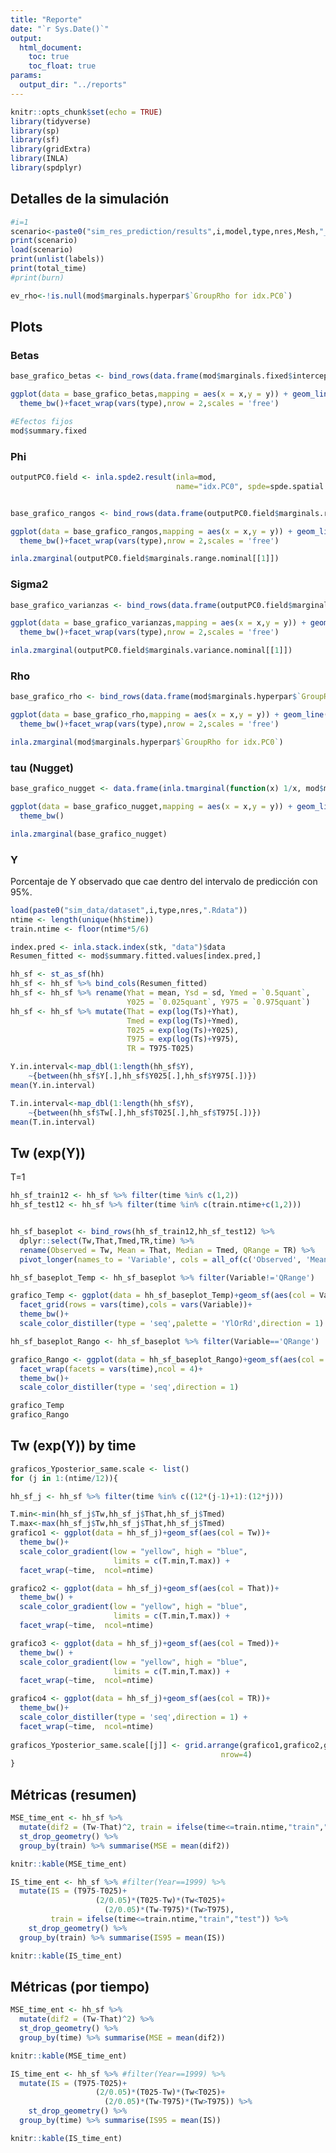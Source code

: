 ```yaml
---
title: "Reporte"
date: "`r Sys.Date()`"
output:
  html_document:
    toc: true
    toc_float: true
params: 
  output_dir: "../reports"
---
```



```r
knitr::opts_chunk$set(echo = TRUE)
library(tidyverse)
library(sp)
library(sf)
library(gridExtra)
library(INLA)
library(spdplyr)
```

## Detalles de la simulación

```r
#i=1
scenario<-paste0("sim_res_prediction/results",i,model,type,nres,Mesh,"_prediction.Rdata")
print(scenario)
load(scenario)
print(unlist(labels))
print(total_time)
#print(burn)

ev_rho<-!is.null(mod$marginals.hyperpar$`GroupRho for idx.PC0`)
```

## Plots

### Betas

```r
base_grafico_betas <- bind_rows(data.frame(mod$marginals.fixed$intercept,type='beta0'))

ggplot(data = base_grafico_betas,mapping = aes(x = x,y = y)) + geom_line()+
  theme_bw()+facet_wrap(vars(type),nrow = 2,scales = 'free')

#Efectos fijos
mod$summary.fixed
```

### Phi

```r
outputPC0.field <- inla.spde2.result(inla=mod,
                                     name="idx.PC0", spde=spde.spatial.vcm, do.transf=TRUE)


base_grafico_rangos <- bind_rows(data.frame(outputPC0.field$marginals.range.nominal$range.nominal.1,type='PC0'))

ggplot(data = base_grafico_rangos,mapping = aes(x = x,y = y)) + geom_line()+
  theme_bw()+facet_wrap(vars(type),nrow = 2,scales = 'free')

inla.zmarginal(outputPC0.field$marginals.range.nominal[[1]])
```

### Sigma2

```r
base_grafico_varianzas <- bind_rows(data.frame(outputPC0.field$marginals.variance.nominal$variance.nominal.1,type='PC0'))

ggplot(data = base_grafico_varianzas,mapping = aes(x = x,y = y)) + geom_line()+
  theme_bw()+facet_wrap(vars(type),nrow = 2,scales = 'free')

inla.zmarginal(outputPC0.field$marginals.variance.nominal[[1]])
```



### Rho


```r
base_grafico_rho <- bind_rows(data.frame(mod$marginals.hyperpar$`GroupRho for idx.PC0`,type='PC0'))

ggplot(data = base_grafico_rho,mapping = aes(x = x,y = y)) + geom_line()+
  theme_bw()+facet_wrap(vars(type),nrow = 2,scales = 'free')

inla.zmarginal(mod$marginals.hyperpar$`GroupRho for idx.PC0`)
```


### tau (Nugget)

```r

base_grafico_nugget <- data.frame(inla.tmarginal(function(x) 1/x, mod$marginals.hyper$`Precision for the Gaussian observations`))

ggplot(data = base_grafico_nugget,mapping = aes(x = x,y = y)) + geom_line()+
  theme_bw()

inla.zmarginal(base_grafico_nugget)
```

### Y

Porcentaje de Y observado que cae dentro del intervalo de predicción con 95%.

```r

load(paste0("sim_data/dataset",i,type,nres,".Rdata"))
ntime <- length(unique(hh$time))
train.ntime <- floor(ntime*5/6)

index.pred <- inla.stack.index(stk, "data")$data
Resumen_fitted <- mod$summary.fitted.values[index.pred,]

hh_sf <- st_as_sf(hh)
hh_sf <- hh_sf %>% bind_cols(Resumen_fitted)
hh_sf <- hh_sf %>% rename(Yhat = mean, Ysd = sd, Ymed = `0.5quant`, 
                          Y025 = `0.025quant`, Y975 = `0.975quant`)
hh_sf <- hh_sf %>% mutate(That = exp(log(Ts)+Yhat), 
                          Tmed = exp(log(Ts)+Ymed),
                          T025 = exp(log(Ts)+Y025),
                          T975 = exp(log(Ts)+Y975),
                          TR = T975-T025)

Y.in.interval<-map_dbl(1:length(hh_sf$Y),
    ~{between(hh_sf$Y[.],hh_sf$Y025[.],hh_sf$Y975[.])})
mean(Y.in.interval)

T.in.interval<-map_dbl(1:length(hh_sf$Y),
    ~{between(hh_sf$Tw[.],hh_sf$T025[.],hh_sf$T975[.])})
mean(T.in.interval)


```

## Tw (exp(Y))


T=1

```r

hh_sf_train12 <- hh_sf %>% filter(time %in% c(1,2))
hh_sf_test12 <- hh_sf %>% filter(time %in% c(train.ntime+c(1,2)))


hh_sf_baseplot <- bind_rows(hh_sf_train12,hh_sf_test12) %>%
  dplyr::select(Tw,That,Tmed,TR,time) %>%
  rename(Observed = Tw, Mean = That, Median = Tmed, QRange = TR) %>%
  pivot_longer(names_to = 'Variable', cols = all_of(c('Observed', 'Mean', 'Median', 'QRange')), values_to = 'Value')

hh_sf_baseplot_Temp <- hh_sf_baseplot %>% filter(Variable!='QRange') 

grafico_Temp <- ggplot(data = hh_sf_baseplot_Temp)+geom_sf(aes(col = Value))+
  facet_grid(rows = vars(time),cols = vars(Variable))+
  theme_bw()+
  scale_color_distiller(type = 'seq',palette = 'YlOrRd',direction = 1)

hh_sf_baseplot_Rango <- hh_sf_baseplot %>% filter(Variable=='QRange') 

grafico_Rango <- ggplot(data = hh_sf_baseplot_Rango)+geom_sf(aes(col = Value))+
  facet_wrap(facets = vars(time),ncol = 4)+
  theme_bw()+
  scale_color_distiller(type = 'seq',direction = 1)

grafico_Temp
grafico_Rango
```

## Tw (exp(Y)) by time


```r
graficos_Yposterior_same.scale <- list()
for (j in 1:(ntime/12)){

hh_sf_j <- hh_sf %>% filter(time %in% c((12*(j-1)+1):(12*j)))

T.min<-min(hh_sf_j$Tw,hh_sf_j$That,hh_sf_j$Tmed)
T.max<-max(hh_sf_j$Tw,hh_sf_j$That,hh_sf_j$Tmed)
grafico1 <- ggplot(data = hh_sf_j)+geom_sf(aes(col = Tw))+
  theme_bw()+
  scale_color_gradient(low = "yellow", high = "blue",
                       limits = c(T.min,T.max)) +
  facet_wrap(~time,  ncol=ntime)

grafico2 <- ggplot(data = hh_sf_j)+geom_sf(aes(col = That))+
  theme_bw() +
  scale_color_gradient(low = "yellow", high = "blue",
                       limits = c(T.min,T.max)) +
  facet_wrap(~time,  ncol=ntime)

grafico3 <- ggplot(data = hh_sf_j)+geom_sf(aes(col = Tmed))+
  theme_bw() +  
  scale_color_gradient(low = "yellow", high = "blue",
                       limits = c(T.min,T.max)) +
  facet_wrap(~time,  ncol=ntime)

grafico4 <- ggplot(data = hh_sf_j)+geom_sf(aes(col = TR))+
  theme_bw()+
  scale_color_distiller(type = 'seq',direction = 1) +
  facet_wrap(~time,  ncol=ntime)
                                            
graficos_Yposterior_same.scale[[j]] <- grid.arrange(grafico1,grafico2,grafico3,grafico4,
                                               nrow=4)
}

```



## Métricas (resumen)
```r

MSE_time_ent <- hh_sf %>% 
  mutate(dif2 = (Tw-That)^2, train = ifelse(time<=train.ntime,"train","test")) %>%
  st_drop_geometry() %>%
  group_by(train) %>% summarise(MSE = mean(dif2))

knitr::kable(MSE_time_ent)

IS_time_ent <- hh_sf %>% #filter(Year==1999) %>% 
  mutate(IS = (T975-T025)+
                   (2/0.05)*(T025-Tw)*(Tw<T025)+ 
                     (2/0.05)*(Tw-T975)*(Tw>T975),
         train = ifelse(time<=train.ntime,"train","test")) %>%
    st_drop_geometry() %>%
  group_by(train) %>% summarise(IS95 = mean(IS))

knitr::kable(IS_time_ent)
```

## Métricas (por tiempo)

```r
MSE_time_ent <- hh_sf %>% 
  mutate(dif2 = (Tw-That)^2) %>%
  st_drop_geometry() %>%
  group_by(time) %>% summarise(MSE = mean(dif2))

knitr::kable(MSE_time_ent)

IS_time_ent <- hh_sf %>% #filter(Year==1999) %>% 
  mutate(IS = (T975-T025)+
                   (2/0.05)*(T025-Tw)*(Tw<T025)+ 
                     (2/0.05)*(Tw-T975)*(Tw>T975)) %>%
    st_drop_geometry() %>%
  group_by(time) %>% summarise(IS95 = mean(IS))

knitr::kable(IS_time_ent)

```